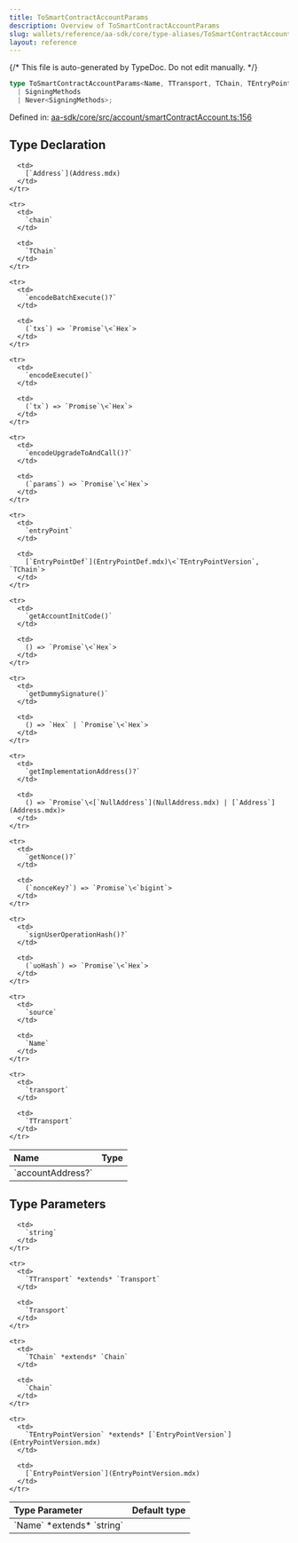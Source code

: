 ```yaml
---
title: ToSmartContractAccountParams
description: Overview of ToSmartContractAccountParams
slug: wallets/reference/aa-sdk/core/type-aliases/ToSmartContractAccountParams
layout: reference
---
```


{/* This file is auto-generated by TypeDoc. Do not edit manually. */}

```ts
type ToSmartContractAccountParams<Name, TTransport, TChain, TEntryPointVersion> = object & Omit<CustomSource, "signTransaction" | "address"> &
  | SigningMethods
  | Never<SigningMethods>;
```

Defined in: [aa-sdk/core/src/account/smartContractAccount.ts:156](https://github.com/alchemyplatform/aa-sdk/blob/17aad1f572375d42a06c7e3238078a88a435d459/aa-sdk/core/src/account/smartContractAccount.ts#L156)

## Type Declaration

<table>
  <thead>
    <tr>
      <th align="left">Name</th>
      <th align="left">Type</th>
    </tr>
  </thead>

  <tbody>
    <tr>
      <td>
        `accountAddress?`
      </td>

      <td>
        [`Address`](Address.mdx)
      </td>
    </tr>

    <tr>
      <td>
        `chain`
      </td>

      <td>
        `TChain`
      </td>
    </tr>

    <tr>
      <td>
        `encodeBatchExecute()?`
      </td>

      <td>
        (`txs`) => `Promise`\<`Hex`>
      </td>
    </tr>

    <tr>
      <td>
        `encodeExecute()`
      </td>

      <td>
        (`tx`) => `Promise`\<`Hex`>
      </td>
    </tr>

    <tr>
      <td>
        `encodeUpgradeToAndCall()?`
      </td>

      <td>
        (`params`) => `Promise`\<`Hex`>
      </td>
    </tr>

    <tr>
      <td>
        `entryPoint`
      </td>

      <td>
        [`EntryPointDef`](EntryPointDef.mdx)\<`TEntryPointVersion`, `TChain`>
      </td>
    </tr>

    <tr>
      <td>
        `getAccountInitCode()`
      </td>

      <td>
        () => `Promise`\<`Hex`>
      </td>
    </tr>

    <tr>
      <td>
        `getDummySignature()`
      </td>

      <td>
        () => `Hex` | `Promise`\<`Hex`>
      </td>
    </tr>

    <tr>
      <td>
        `getImplementationAddress()?`
      </td>

      <td>
        () => `Promise`\<[`NullAddress`](NullAddress.mdx) | [`Address`](Address.mdx)>
      </td>
    </tr>

    <tr>
      <td>
        `getNonce()?`
      </td>

      <td>
        (`nonceKey?`) => `Promise`\<`bigint`>
      </td>
    </tr>

    <tr>
      <td>
        `signUserOperationHash()?`
      </td>

      <td>
        (`uoHash`) => `Promise`\<`Hex`>
      </td>
    </tr>

    <tr>
      <td>
        `source`
      </td>

      <td>
        `Name`
      </td>
    </tr>

    <tr>
      <td>
        `transport`
      </td>

      <td>
        `TTransport`
      </td>
    </tr>

  </tbody>
</table>

## Type Parameters

<table>
  <thead>
    <tr>
      <th align="left">Type Parameter</th>
      <th align="left">Default type</th>
    </tr>
  </thead>

  <tbody>
    <tr>
      <td>
        `Name` *extends* `string`
      </td>

      <td>
        `string`
      </td>
    </tr>

    <tr>
      <td>
        `TTransport` *extends* `Transport`
      </td>

      <td>
        `Transport`
      </td>
    </tr>

    <tr>
      <td>
        `TChain` *extends* `Chain`
      </td>

      <td>
        `Chain`
      </td>
    </tr>

    <tr>
      <td>
        `TEntryPointVersion` *extends* [`EntryPointVersion`](EntryPointVersion.mdx)
      </td>

      <td>
        [`EntryPointVersion`](EntryPointVersion.mdx)
      </td>
    </tr>

  </tbody>
</table>
